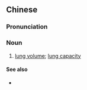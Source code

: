 ==Chinese==
{{zh-forms|type=12}}

===Pronunciation===
{{zh-pron
|m=fèiróngliàng
|c=fai3 jung4 loeng6
|cat=n
}}

===Noun===
{{zh-noun}}

# [[lung volume]]; [[lung capacity]]

====See also====
* {{zh-l|肺活量}}